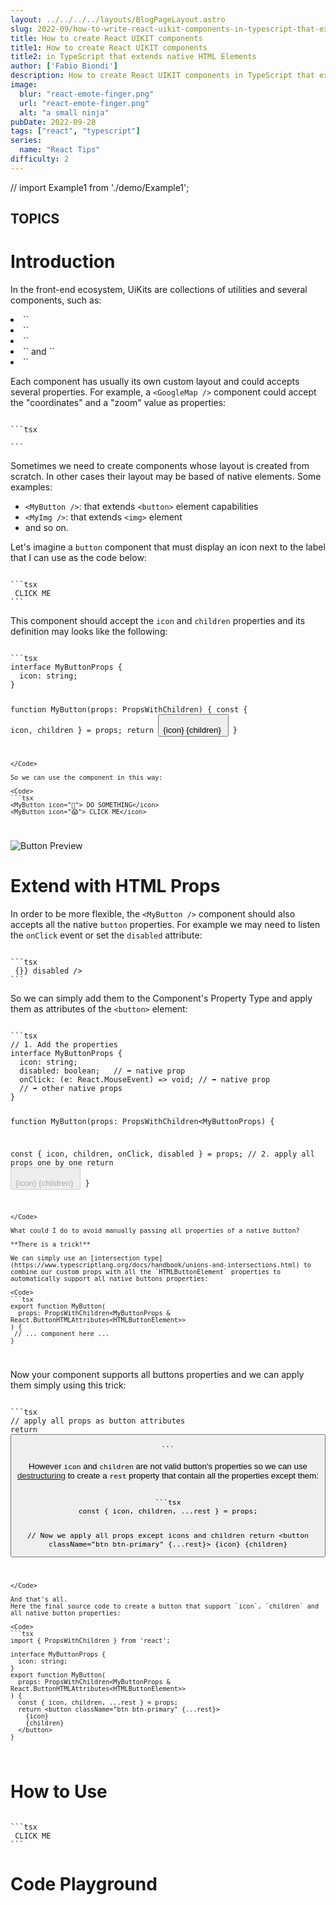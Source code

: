 ```yaml
---
layout: ../../../../layouts/BlogPageLayout.astro
slug: 2022-09/how-to-write-react-uikit-components-in-typescript-that-extends-native-elements
title: How to create React UIKIT components 
title1: How to create React UIKIT components 
title2: in TypeScript that extends native HTML Elements
author: ['Fabio Biondi']
description: How to create React UIKIT components in TypeScript that extends native HTML Elements
image: 
  blur: "react-emote-finger.png"
  url: "react-emote-finger.png"
  alt: "a small ninja"
pubDate: 2022-09-28
tags: ["react", "typescript"] 
series: 
  name: "React Tips"
difficulty: 2
---
```



// import Example1 from './demo/Example1';







## TOPICS

# Introduction 


In the front-end ecosystem, UiKits are collections of utilities and several components, such as:

<li> `<Card />` </li>
<li> `<TabBar />` </li>
<li> `<Carousel />` </li>
<li> `<Row />` and `<Col />` </li>
<li> `<GoogleMap />` </li>

Each component has usually its own custom layout and could accepts several properties. For example, a `<GoogleMap />` component could accept the "coordinates" and a "zoom" value as properties:


<Code>
```tsx
<GoogleMap coords={coords} zoom={zoom} />
```
</Code>

Sometimes we need to create components whose layout is created from scratch. In other cases their layout may be based of native elements. 
Some examples:

* `<MyButton />`: that extends `<button>` element capabilities
* `<MyImg />`: that extends `<img>` element
* and so on.

Let's imagine a `button` component that must display an icon next to the label that I can use as the code below:

<Code>
```tsx
<MyButton icon="💩"> CLICK ME </MyButton>
```
</Code>

This component should accept the `icon` and `children` properties and its definition may looks like the following:

<Code>
```tsx
interface MyButtonProps {
  icon: string;
}

function MyButton(props: PropsWithChildren<MyButtonProps>) {
  const { icon, children } = props;
  return <button className="btn btn-primary">
    {icon} {children}
  </button>
}
```
</Code>

So we can use the component in this way:

<Code>
```tsx
<MyButton icon="💩"> DO SOMETHING</icon>
<MyButton icon="😱"> CLICK ME</icon>
```
</Code>

![Button Preview](https://res.cloudinary.com/my-notes-demo/image/upload/v1657295124/tutorial-content/dev.to/2022-07-react/Schermata_2022-07-08_alle_14.59.28.png)


# Extend with HTML Props

In order to be more flexible, the `<MyButton />` component should also accepts all the native `button` properties. For example we may need to listen the `onClick` event or set the `disabled` attribute:


<Code>
```tsx
<MyButton icon="💩" onClick={() => {}} disabled />
```
</Code>

So we can simply add them to the Component's Property Type and apply them as attributes of the `<button>` element:


<Code>
```tsx
// 1. Add the properties 
interface MyButtonProps {
  icon: string;  
  disabled: boolean;   // ➡️ native prop
  onClick: (e: React.MouseEvent) => void; // ➡️ native prop
  // ➡️ other native props
}

function MyButton(props: PropsWithChildren<MyButtonProps) {

  const { icon, children, onClick, disabled } = props;
  // 2. apply all props one by one
  return <button disabled={disabled} onClick={onClick} className="btn btn-primary">
    {icon}
    {children}
  </button>
}
```
</Code>

What could I do to avoid manually passing all properties of a native button? 

**There is a trick!**

We can simply use an [intersection type](https://www.typescriptlang.org/docs/handbook/unions-and-intersections.html) to combine our custom props with all the `HTMLButtonElement` properties to automatically support all native buttons properties:

<Code>
```tsx
export function MyButton(
  props: PropsWithChildren<MyButtonProps & React.ButtonHTMLAttributes<HTMLButtonElement>>
) { 
 // ... component here ...
}
```
</Code>

Now your component supports all buttons properties and we can apply them simply using this trick:

<Code>
```tsx
// apply all props as button attributes
return <button className="btn btn-primary" {...props}>
```
</Code>

However `icon` and `children` are not valid button's properties so we can use [destructuring](https://developer.mozilla.org/en-US/docs/Web/JavaScript/Reference/Operators/Destructuring_assignment) to create a `rest` property that contain all the properties except them:

<Code>
```tsx
const { icon, children, ...rest } = props;

// Now we apply all props except icons and children
return <button className="btn btn-primary" {...rest}>
  {icon}
  {children}
</button>
```
</Code>

And that's all. 
Here the final source code to create a button that support `icon`, `children` and all native button properties:

<Code>
```tsx
import { PropsWithChildren } from 'react';

interface MyButtonProps {
  icon: string;
}
export function MyButton(
  props: PropsWithChildren<MyButtonProps & React.ButtonHTMLAttributes<HTMLButtonElement>>
) {
  const { icon, children, ...rest } = props;
  return <button className="btn btn-primary" {...rest}>
    {icon}
    {children}
  </button>
}

```
</Code>

# How to Use

<Code>
```tsx
<MyButton 
  icon="💩" 
  type="submit"
  disabled={...} 
  onClick={...} 
  onMouseOver={...} 
> CLICK ME </MyButton>
```
</Code>

# Code Playground


<PostSeries frontmatter={frontmatter} />
